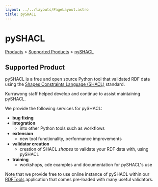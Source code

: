 ```yaml
---
layout: ../../layouts/PageLayout.astro
title: pySHACL
---
```


# pySHACL

[Products](../products) > [Supported Products](.) > [pySHACL](./pyshacl)

## Supported Product

pySHACL is a free and open source Python tool that validated RDF data using the [Shapes Constraints Language (SHACL)](https://www.w3.org/TR/shacl/) standard.

Kurrawong staff helped develop and continue to assist maintaining pySHACL.

We provide the following services for pySHACL:

- **bug fixing**
- **integration**
  - into other Python tools such as workflows
- **extension**
  - new tool functionality, performance improvements
- **validator creation**
  - creation of SHACL _shapes_ to validate your RDF data with, using pySHACL
- **training**
  - workshops, cde examples and documentation for pySHACL's use

Note that we provide free to use online instance of pySHACL within our [RDFTools](http://rdftools.kurrawong.net) application that comes pre-loaded with many useful validators.
